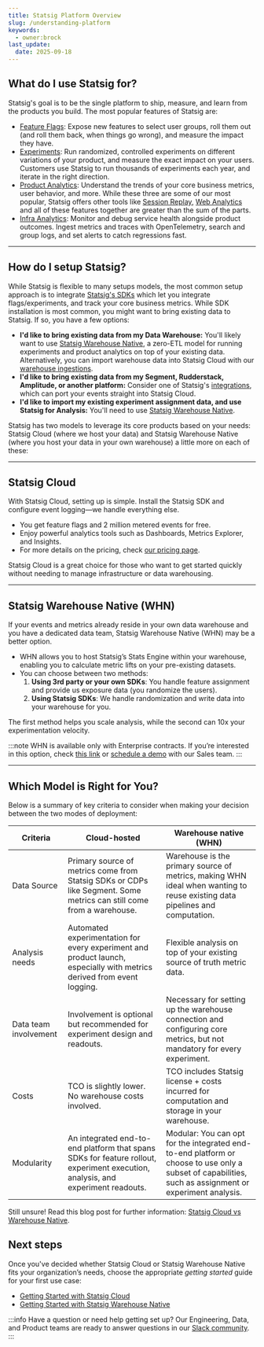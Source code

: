```yaml
---
title: Statsig Platform Overview
slug: /understanding-platform
keywords:
  - owner:brock
last_update:
  date: 2025-09-18
---
```


## What do I use Statsig for? 

Statsig's goal is to be the single platform to ship, measure, and learn from the products you build. The most popular features of Statsig are:
 - [Feature Flags](/feature-flags/overview): Expose new features to select user groups, roll them out (and roll them back, when things go wrong), and measure the impact they have. 
 - [Experiments](/experiments-plus/): Run randomized, controlled experiments on different variations of your product, and measure the exact impact on your users. Customers use Statsig to run thousands of experiments each year, and iterate in the right direction.
 - [Product Analytics](/product-analytics/overview/): Understand the trends of your core business metrics, user behavior, and more. 
While these three are some of our most popular, Statsig offers other tools like [Session Replay](/session-replay/overview), [Web Analytics](/webanalytics/overview/) and all of these features together are greater than the sum of the parts.
  - [Infra Analytics](/infra-analytics/overview): Monitor and debug service health alongside product outcomes. Ingest metrics and traces with OpenTelemetry, search and group logs, and set alerts to catch regressions fast.

---

## How do I setup Statsig?

While Statsig is flexible to many setups models, the most common setup approach is to integrate [Statsig's SDKs](sdks/quickstart/) which let you integrate flags/experiments, and track your core business metrics. While SDK installation is most common, you might want to bring existing data to Statsig. If so, you have a few options:
 - **I'd like to bring existing data from my Data Warehouse:** You'll likely want to use [Statsig Warehouse Native](/statsig-warehouse-native/introduction), a zero-ETL model for running experiments and product analytics on top of your existing data. Alternatively, you can import warehouse data into Statsig Cloud with our [warehouse ingestions](https://docs.statsig.com/data-warehouse-ingestion/introduction/).
 - **I'd like to bring existing data from my Segment, Rudderstack, Amplitude, or another platform:** Consider one of Statsig's [integrations](/integrations/introduction), which can port your events straight into Statsig Cloud.
 - **I'd like to import my existing experiment assignment data, and use Statsig for Analysis:** You'll need to use [Statsig Warehouse Native](/statsig-warehouse-native/introduction).

Statsig has two models to leverage its core products based on your needs: Statsig Cloud (where we host your data) and Statsig Warehouse Native (where you host your data in your own warehouse) a little more on each of these:

---

## Statsig Cloud

With Statsig Cloud, setting up is simple. Install the Statsig SDK and configure event logging—we handle everything else.

- You get feature flags and 2 million metered events for free.
- Enjoy powerful analytics tools such as Dashboards, Metrics Explorer, and Insights.
- For more details on the pricing, check [our pricing page](https://www.statsig.com/pricing).

Statsig Cloud is a great choice for those who want to get started quickly without needing to manage infrastructure or data warehousing.

---

## Statsig Warehouse Native (WHN)

If your events and metrics already reside in your own data warehouse and you have a dedicated data team, Statsig Warehouse Native (WHN) may be a better option.

- WHN allows you to host Statsig’s Stats Engine within your warehouse, enabling you to calculate metric lifts on your pre-existing datasets.
- You can choose between two methods:
    1. **Using 3rd party or your own SDKs**: You handle feature assignment and provide us exposure data (you randomize the users).
    2. **Using Statsig SDKs**: We handle randomization and write data into your warehouse for you.

The first method helps you scale analysis, while the second can 10x your experimentation velocity.

:::note
WHN is available only with Enterprise contracts. If you’re interested in this option, check [this link](/statsig-warehouse-native/introduction) or [schedule a demo](https://www.statsig.com/contact/demo) with our Sales team.
:::

---

## Which Model is Right for You?

Below is a summary of key criteria to consider when making your decision between the two modes of deployment:

| Criteria | Cloud-hosted | Warehouse native (WHN) |
| --- | --- | --- |
| Data Source | Primary source of metrics come from Statsig SDKs or CDPs like Segment. Some metrics can still come from a warehouse. | Warehouse is the primary source of metrics, making WHN ideal when wanting to reuse existing data pipelines and computation. |
| Analysis needs | Automated experimentation for every experiment and product launch, especially with metrics derived from event logging. | Flexible analysis on top of your existing source of truth metric data. |
| Data team involvement | Involvement is optional but recommended for experiment design and readouts. | Necessary for setting up the warehouse connection and configuring core metrics, but not mandatory for every experiment. |
| Costs | TCO is slightly lower. No warehouse costs involved. | TCO includes Statsig license + costs incurred for computation and storage in your warehouse. |
| Modularity | An integrated end-to-end platform that spans SDKs for feature rollout, experiment execution, analysis, and experiment readouts. | Modular: You can opt for the integrated end-to-end platform or choose to use only a subset of capabilities, such as assignment or experiment analysis. |

Still unsure! Read this blog post for further information: [Statsig Cloud vs Warehouse Native](https://www.statsig.com/blog/deciding-cloud-hosted-versus-warehouse-native-experimentation-platforms).

## Next steps
Once you've decided whether Statsig Cloud or Statsig Warehouse Native fits your organization’s needs, choose the appropriate *getting started* guide for your first use case:

- [Getting Started with Statsig Cloud](/sdks/getting-started)
- [Getting Started with Statsig Warehouse Native](/statsig-warehouse-native/guides/quick-start)

:::info
Have a question or need help getting set up? Our Engineering, Data, and Product teams are ready to answer questions in our [Slack community](https://www.statsig.com/slack).
:::
